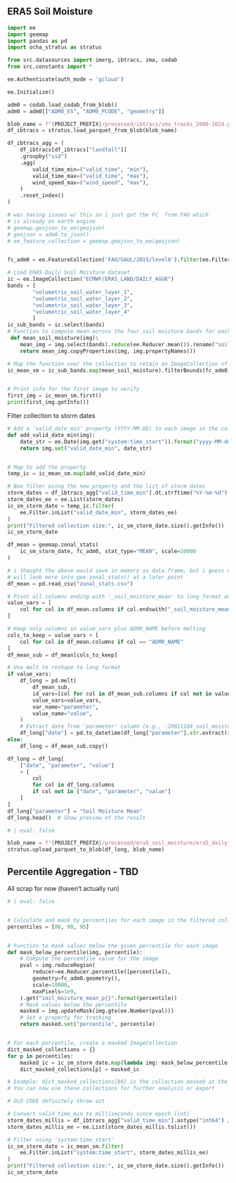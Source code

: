 ## ERA5 Soil Moisture

<!-- markdownlint-disable MD013 -->

```python
import ee
import geemap
import pandas as pd
import ocha_stratus as stratus

from src.datasources import imerg, ibtracs, zma, codab
from src.constants import *
```


```python
ee.Authenticate(auth_mode = 'gcloud')
```

```python
ee.Initialize()
```

```python
adm0 = codab.load_codab_from_blob()
adm0 = adm0[["ADM0_ES", "ADM0_PCODE", "geometry"]]
```

```python

blob_name = f"{PROJECT_PREFIX}/processed/ibtracs/zma_tracks_2000-2024.parquet"
df_ibtracs = stratus.load_parquet_from_blob(blob_name)
```


```python
df_ibtracs_agg = (
    df_ibtracs[df_ibtracs["landfall"]]
    .groupby("sid")
    .agg(
        valid_time_min=("valid_time", "min"),
        valid_time_max=("valid_time", "max"),
        wind_speed_max=("wind_speed", "max"),
    )
    .reset_index()
)
```


```python
# was having issues w/ this so i just got the FC  from FAO which 
# is already on earth engine
# geemap.geojson_to_ee(geojson)
# geojson = adm0.to_json()
# ee_feature_collection = geemap.geojson_to_ee(geojson)


fc_adm0 = ee.FeatureCollection('FAO/GAUL/2015/level0').filter(ee.Filter.eq('ADM0_NAME', 'Cuba'))

# Load ERA5 Daily Soil Moisture dataset
ic = ee.ImageCollection("ECMWF/ERA5_LAND/DAILY_AGGR")
bands = [
        "volumetric_soil_water_layer_1",
        "volumetric_soil_water_layer_2",
        "volumetric_soil_water_layer_3",
        "volumetric_soil_water_layer_4"
        ]
ic_sub_bands = ic.select(bands)
# Function to compute mean across the four soil moisture bands for each image
 def mean_soil_moisture(img):
    mean_img = img.select(bands).reduce(ee.Reducer.mean()).rename("soil_moisture_mean")
    return mean_img.copyProperties(img, img.propertyNames())

# Map the function over the collection to retain an ImageCollection of mean images
ic_mean_sm = ic_sub_bands.map(mean_soil_moisture).filterBounds(fc_adm0)


# Print info for the first image to verify
first_img = ic_mean_sm.first()
print(first_img.getInfo())
```


Filter collection to storm dates

```python
# Add a 'valid_date_min' property (YYYY-MM-DD) to each image in the collection
def add_valid_date_min(img):
    date_str = ee.Date(img.get("system:time_start")).format("yyyy-MM-dd")
    return img.set("valid_date_min", date_str)


# Map to add the property
temp_ic = ic_mean_sm.map(add_valid_date_min)

# Now filter using the new property and the list of storm dates
storm_dates = df_ibtracs_agg["valid_time_min"].dt.strftime("%Y-%m-%d").tolist()
storm_dates_ee = ee.List(storm_dates)
ic_sm_storm_date = temp_ic.filter(
    ee.Filter.inList("valid_date_min", storm_dates_ee)
)
print("Filtered collection size:", ic_sm_storm_date.size().getInfo())
ic_sm_storm_date
```

```python
df_mean = geemap.zonal_stats(
    ic_sm_storm_date, fc_adm0, stat_type="MEAN", scale=10000
)
```

```python

# i thought the above would save in memory as data.frame, but i guess not.
# will look more into gee.zonal_stats() at a later point
df_mean = pd.read_csv("zonal_stats.csv")

```


```python
# Pivot all columns ending with '_soil_moisture_mean' to long format and parse dates
value_vars = [
    col for col in df_mean.columns if col.endswith("_soil_moisture_mean")
]

# Keep only columns in value_vars plus ADM0_NAME before melting
cols_to_keep = value_vars + [
    col for col in df_mean.columns if col == "ADM0_NAME"
]
df_mean_sub = df_mean[cols_to_keep]

# Use melt to reshape to long format
if value_vars:
    df_long = pd.melt(
        df_mean_sub,
        id_vars=[col for col in df_mean_sub.columns if col not in value_vars],
        value_vars=value_vars,
        var_name="parameter",
        value_name="value",
    )
    # Extract date from 'parameter' column (e.g., '20011104_soil_moisture_mean')
    df_long["date"] = pd.to_datetime(df_long["parameter"].str.extract(r"(\d{8})")[0], format="%Y%m%d", errors="coerce")
else:
    df_long = df_mean_sub.copy()

df_long = df_long[
    ["date", "parameter", "value"]
    + [
        col
        for col in df_long.columns
        if col not in ["date", "parameter", "value"]
    ]
]
df_long["parameter"] = "Soil Moisture Mean"
df_long.head()  # Show preview of the result
```

```python
# | eval: false

blob_name = f"{PROJECT_PREFIX}/processed/era5_soil_moisture/era5_daily_sm_storm_dates.csv"
stratus.upload_parquet_to_blob(df_long, blob_name)
```

## Percentile Aggregation - TBD

All scrap for now (haven't actually run)

```python
# | eval: false


# Calculate and mask by percentiles for each image in the filtered collection
percentiles = [80, 90, 95]


# Function to mask values below the given percentile for each image
def mask_below_percentile(img, percentile):
    # Compute the percentile value for the image
    pval = img.reduceRegion(
        reducer=ee.Reducer.percentile([percentile]),
        geometry=fc_adm0.geometry(),
        scale=10000,
        maxPixels=1e9,
    ).get("soil_moisture_mean_p{}".format(percentile))
    # Mask values below the percentile
    masked = img.updateMask(img.gte(ee.Number(pval)))
    # Set a property for tracking
    return masked.set("percentile", percentile)


# For each percentile, create a masked ImageCollection
dict_masked_collections = {}
for p in percentiles:
    masked_ic = ic_sm_storm_date.map(lambda img: mask_below_percentile(img, p))
    dict_masked_collections[p] = masked_ic

# Example: dict_masked_collections[80] is the collection masked at the 80th percentile
# You can now use these collections for further analysis or export
```


```python
# OLD CODE definitely throw out

# Convert valid_time_min to milliseconds since epoch (int)
storm_dates_millis = df_ibtracs_agg["valid_time_min"].astype("int64") // 10**6
storm_dates_millis_ee = ee.List(storm_dates_millis.tolist())

# Filter using 'system:time_start'
ic_sm_storm_date = ic_mean_sm.filter(
    ee.Filter.inList("system:time_start", storm_dates_millis_ee)
)
print("Filtered collection size:", ic_sm_storm_date.size().getInfo())
ic_sm_storm_date
```

